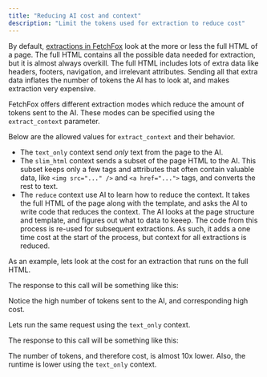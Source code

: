 ```yaml
---
title: "Reducing AI cost and context"
description: "Limit the tokens used for extraction to reduce cost"
---
```



By default, [extractions in FetchFox](/extract-from-urls) look at the more or less the full HTML of a page. The full HTML contains all the possible data needed for extraction, but it is almost always overkill. The full HTML includes lots of extra data like headers, footers, navigation, and irrelevant attributes. Sending all that extra data inflates the number of tokens the AI has to look at, and makes extraction very expensive.

FetchFox offers different extraction modes which reduce the amount of tokens sent to the AI. These modes can be specified using the `extract_context` parameter.

Below are the allowed values for `extract_context` and their behavior.

- The `text_only` context send _only_ text from the page to the AI.
- The `slim_html` context sends a subset of the page HTML to the AI. This subset keeps only a few tags and attributes that often contain valuable data, like `<img src="..." />` and `<a href="...">` tags, and converts the rest to text.
- The `reduce` context use AI to learn how to reduce the context. It takes the full HTML of the page along with the template, and asks the AI to write code that reduces the context. The AI looks at the page structure and template, and figures out what to data to keeep. The code from this process is re-used for subsequent extractions. As such, it adds a one time cost at the start of the process, but context for all extractions is reduced.

As an example, lets look at the cost for an extraction that runs on the full HTML.

<ExtractFullHtmlRequest />

The response to this call will be something like this:

<ExtractFullHtmlResponse />

Notice the high number of tokens sent to the AI, and corresponding high cost.

Lets run the same request using the `text_only` context.

<ExtractTextOnlyRequest />

The response to this call will be something like this:

<ExtractTextOnlyResponse />

The number of tokens, and therefore cost, is almost 10x lower. Also, the runtime is lower using the `text_only` context.
